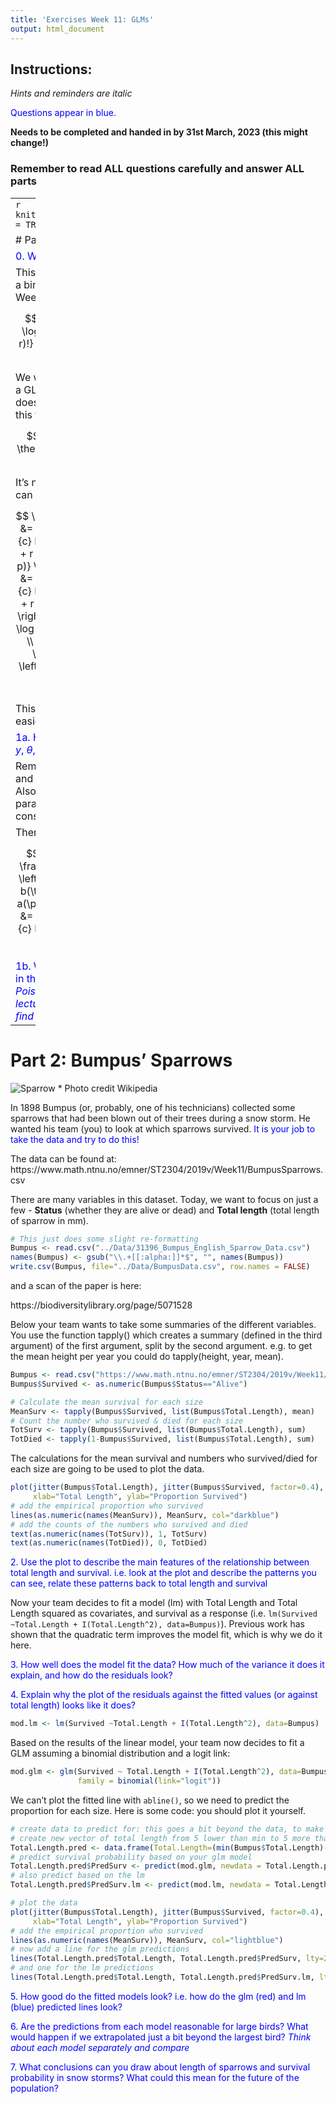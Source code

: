 ```yaml
---
title: 'Exercises Week 11: GLMs'
output: html_document
---
```



## Instructions:
 
*Hints and reminders are italic*

<span style="color:blue"> Questions appear in blue. </span>
 
**Needs to be completed and handed in by 31st March, 2023 (this might change!)**

### Remember to read ALL questions carefully and answer ALL parts

-----
```r
knitr::opts_chunk$set(echo = TRUE)
```

# Part 1: GLMs in Theory

<span style="color:blue">0. Why do we use GLMs? </span>

This is the log-likelihood for a binomial distribution (from Week 2):

$$
log(Pr(n = r | N, p)) = \log \left( \frac{N !}{r! (N-r)!} \right) + r \log{p} + (N-r) \log(1-p)
$$

We want to model $p$, but is it a GLM? In other words, does the likelihood have this form?

$$
l(\theta | y) = \frac{y \theta -b(\theta)}{a(\phi)} + c(y, \phi)
$$

It's not obvious, is it? But we can re-arrange things:

$$
\begin{aligned}
l(p | r, N) &= \log \left( \begin{array}{c} N \\ r  \end{array} \right) + 
r \left( \log{p} - \log{(1-p)} \right)  + N \log{(1-p)} \\
            &= \log \left( \begin{array}{c} N \\ r  \end{array} \right) + 
            r \log \left(\frac{p}{1-p} \right)  + N \log{(1-p)} \\
            &= \log \left( \begin{array}{c} N \\ r  \end{array} \right) + 
            \frac{ \frac{r}{N} \log \left(\frac{p}{1-p} \right)  + \log{(1-p)}}{1/N}
\end{aligned}
$$
This is makes things a bit easier to pull apart. 

<span style="color:blue"> 1a. Have a go at identifying $y$, $\theta$, $b(\theta)$, $a(\phi)$, $c(y, \phi)$.</span>

Remember, $y$ is the data, and $\theta$ is the linear predictor. Also, $\phi$ is the dispersion parameter, but here it is a constant.

Then: <details><summary>CLICK HERE</summary>
<p>

$$
\begin{aligned}
y &= \frac{r}{N} \\
\theta &= \log \left(\frac{p}{1-p} \right) \\
b(\theta) &= -\log (1-p) \\ 
a(\phi) &= {1/N} \\
c(y, \phi) &= \log \left( \begin{array}{c} N \\ r  \end{array} \right)
\end{aligned}
$$

</details>

<span style="color:blue">1b. What is the link function in this model? *Look at the Poisson example in the lecture to see where you find it* </span>

-----

# Part 2: Bumpus' Sparrows

![Sparrow](Sparrow.jpg)
* Photo credit Wikipedia

In 1898 Bumpus (or, probably,  one of his technicians) collected some sparrows that had been blown out of their trees during a snow storm. He wanted his team (you) to look at which sparrows survived. <span style="color:blue"> It is your job to take the data and try to do this! </span>

The data can be found at:
https://www.math.ntnu.no/emner/ST2304/2019v/Week11/BumpusSparrows.csv 

There are many variables in this dataset. Today, we want to focus on just a few - **Status** (whether they are alive or dead) and **Total length** (total length of sparrow in mm).


```r
# This just does some slight re-formatting
Bumpus <- read.csv("../Data/31396_Bumpus_English_Sparrow_Data.csv")
names(Bumpus) <- gsub("\\.+[[:alpha:]]*$", "", names(Bumpus))
write.csv(Bumpus, file="../Data/BumpusData.csv", row.names = FALSE)
```


and a scan of the paper is here:

https://biodiversitylibrary.org/page/5071528

Below your team wants to take some summaries of the different variables. You use the function tapply() which creates a summary (defined in the third argument) of the first argument, split by the second argument. e.g. to get the mean height per year you could do tapply(height, year, mean).


```r
Bumpus <- read.csv("https://www.math.ntnu.no/emner/ST2304/2019v/Week11/BumpusSparrows.csv")
Bumpus$Survived <- as.numeric(Bumpus$Status=="Alive")

# Calculate the mean survival for each size
MeanSurv <- tapply(Bumpus$Survived, list(Bumpus$Total.Length), mean)
# Count the number who survived & died for each size
TotSurv <- tapply(Bumpus$Survived, list(Bumpus$Total.Length), sum)
TotDied <- tapply(1-Bumpus$Survived, list(Bumpus$Total.Length), sum)

```

The calculations for the mean survival and numbers who survived/died for each size are going to be used to plot the data.


```r
plot(jitter(Bumpus$Total.Length), jitter(Bumpus$Survived, factor=0.4), col="grey70",
     xlab="Total Length", ylab="Proportion Survived")
# add the empirical proportion who survived
lines(as.numeric(names(MeanSurv)), MeanSurv, col="darkblue")
# add the counts of the numbers who survived and died
text(as.numeric(names(TotSurv)), 1, TotSurv)
text(as.numeric(names(TotDied)), 0, TotDied)

```

<span style="color:blue">2. Use the plot to describe the main features of the relationship between total length and survival. i.e. look at the plot and describe the patterns you can see, relate these patterns back to total length and survival </span>

Now your team decides to fit a model (lm) with Total Length and Total Length squared as covariates, and survival as a response (i.e. `lm(Survived ~Total.Length + I(Total.Length^2), data=Bumpus)`). Previous work has shown that the quadratic term improves the model fit, which is why we do it here.

<span style="color:blue">3. How well does the model fit the data? How much of the variance it does it explain, and how do the residuals look? </span>

<span style="color:blue">4. Explain why the plot of the residuals against the fitted values (or against total length) looks like it does? </span>

```r
mod.lm <- lm(Survived ~Total.Length + I(Total.Length^2), data=Bumpus)

```

Based on the results of the linear model, your team now decides to fit a GLM assuming a binomial distribution and a logit link:

```r
mod.glm <- glm(Survived ~ Total.Length + I(Total.Length^2), data=Bumpus, 
               family = binomial(link="logit"))
```

We can't plot the fitted line with `abline()`, so we need to predict the proportion for each size. Here is some code: you should plot it yourself.

```r
# create data to predict for: this goes a bit beyond the data, to make things clearer
# create new vector of total length from 5 lower than min to 5 more than max
Total.Length.pred <- data.frame(Total.Length=(min(Bumpus$Total.Length)-5):(max(Bumpus$Total.Length)+5))
# predict survival probability based on your glm model
Total.Length.pred$PredSurv <- predict(mod.glm, newdata = Total.Length.pred, type="response")
# also predict based on the lm
Total.Length.pred$PredSurv.lm <- predict(mod.lm, newdata = Total.Length.pred, type="response")

# plot the data
plot(jitter(Bumpus$Total.Length), jitter(Bumpus$Survived, factor=0.4), col="grey70",
     xlab="Total Length", ylab="Proportion Survived")
# add the empirical proportion who survived
lines(as.numeric(names(MeanSurv)), MeanSurv, col="lightblue")
# now add a line for the glm predictions
lines(Total.Length.pred$Total.Length, Total.Length.pred$PredSurv, lty=2, col="darkred")
# and one for the lm predictions
lines(Total.Length.pred$Total.Length, Total.Length.pred$PredSurv.lm, lty=3, col="darkblue")


```


<span style="color:blue">5. How good do the fitted models look? i.e. how do the glm (red) and lm (blue) predicted lines look?</span>

<span style="color:blue">6. Are the predictions from each model reasonable for large birds? What would happen if we extrapolated just a bit beyond the largest bird? *Think about each model separately and compare*</span>

<span style="color:blue">7. What conclusions can you draw about length of sparrows and survival probability in snow storms? What could this mean for the future of the population?</span>
